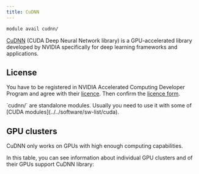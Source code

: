 ```yaml
---
title: CuDNN
---
```

```bash
module avail cudnn/
```

[CuDNN](https://developer.nvidia.com/cudnn) (CUDA Deep Neural Network library) is a GPU-accelerated library developed by NVIDIA specifically for deep learning frameworks and applications.

## License

You have to be registered in NVIDIA Accelerated Computing Developer Program and agree with their [licence](https://developer.nvidia.com/rdp/assets/cudnn-65-eula-asset). Then confirm the [licence form](https://signup.e-infra.cz/anyfed/registrar/?vo=meta&group=lic_cudnn).

<Callout type="info">
`cudnn/` are standalone modules. Usually you need to use it with some of [CUDA modules](../../software/sw-list/cuda). 
</Callout>

## GPU clusters

CuDNN only works on GPUs with high enough computing capabilities. 

In this table, you can see information about individual GPU clusters and of their GPUs support CuDNN library: 








